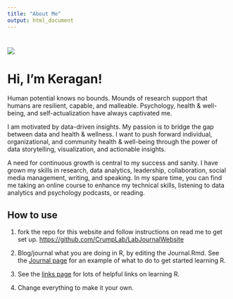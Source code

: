 ```yaml
---
title: "About Me"
output: html_document
---
```


<style type="text/css">
.title {
  display: none;
}

#getting-started img {
  margin-right: 10px;
}

</style>

<div class="row" style="padding-top: 10px;">
<div class="col-sm-6">

![](images/profile_pic.png)

# **Hi, I'm Keragan!**

Human potential knows no bounds. Mounds of research support that humans are resilient, capable, and malleable. Psychology, health & well-being, and self-actualization have always captivated me. 

I am motivated by data-driven insights. My passion is to bridge the gap between data and health & wellness. I want to push forward individual, organizational, and community health & well-being through the power of data storytelling, visualization, and actionable insights. 

A need for continuous growth is central to my success and sanity. I have grown my skills in research, data analytics, leadership, collaboration, social media management, writing, and speaking. In my spare time, you can find me taking an online course to enhance my technical skills, listening to data analytics and psychology podcasts, or reading.

## How to use

1. fork the repo for this website and follow instructions on read me to get set up. [https://github.com/CrumpLab/LabJournalWebsite](https://github.com/CrumpLab/LabJournalWebsite)

2. Blog/journal what you are doing in R, by editing the Journal.Rmd. See the [Journal page](https://crumplab.github.io/LabJournalWebsite/Journal.html) for an example of what to do to get started learning R.

3. See the [links page](https://crumplab.github.io/LabJournalWebsite/Links.html) for lots of helpful links on learning R.

4. Change everything to make it your own.


</div>
<div class="col-sm-6">

</a>
</div>
